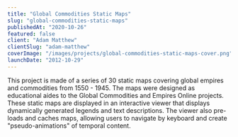 ```yaml
---
title: "Global Commodities Static Maps"
slug: "global-commodities-static-maps"
publishedAt: "2020-10-26"
featured: false
client: "Adam Matthew"
clientSlug: "adam-matthew"
coverImage: "/images/projects/global-commodities-static-maps-cover.png"
launchDate: "2012-10-29"
---
```


This project is made of a series of 30 static maps covering global empires and commodities from 1550 - 1945. The maps were designed as educational aides to the Global Commodities and Empires Online projects. These static maps are displayed in an interactive viewer that displays dynamically generated legends and text descriptions. The viewer also pre-loads and caches maps, allowing users to navigate by keyboard and create "pseudo-animations" of temporal content.
